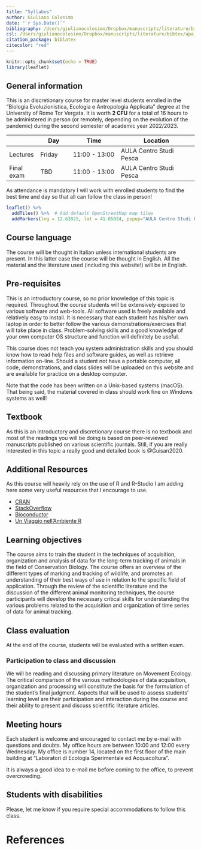 ```yaml
---
title: "Syllabus"
author: Giuliano Colosimo
date: "`r Sys.Date()`"
bibliography: /Users/giulianocolosimo/Dropbox/manuscripts/literature/bibtex/comprehensive_database.bib
csl: /Users/giulianocolosimo/Dropbox/manuscripts/literature/bibtex/apa_5th_edition.csl
citation_package: biblatex
citecolor: "red"
---
```


```r
knitr::opts_chunk$set(echo = TRUE)
library(leaflet)
```

## General information

This is an discretionary course for master level students enrolled in the "Biologia Evoluzionistica, Ecologia e Antropologia Applicata" degree at the University of Rome Tor Vergata. It is worth **2 CFU** for a total of 16 hours to be administered in person (or remotely, depending on the evolution of the pandemic) during the second semester of academic year 2022/2023.


|          | Day       | Time           | Location                |
|----------|-----------|----------------|-------------------------|
| Lectures | Friday    | 11:00 - 13:00  | AULA Centro Studi Pesca |
| Final exam           | TBD       | 11:00 - 13:00 | AULA Centro Studi Pesca |


::: callout-note
As attendance is mandatory I will work with enrolled students to find the best time and day so that all can follow the class in person! 
:::


```r
leaflet() %>%
  addTiles() %>%  # Add default OpenStreetMap map tiles
  addMarkers(lng = 12.62825, lat = 41.85024, popup="AULA Centro Studi Pesca")
```


## Course language

The course will be thought in Italian unless international students are present. In this latter case the course will be thought in English. All the material and the literature used (including this website!) will be in English.

## Pre-requisites

This is an introductory course, so no prior knowledge of this topic is required. Throughout the course students will be extensively exposed to various software and web-tools. All software used is freely available and relatively easy to install. It is necessary that each student has his/her own laptop in order to better follow the various demonstrations/exercises that will take place in class. Problem-solving skills and a good knowledge of your own computer OS structure and function will definitely be useful.

This course does not teach you system administration skills and you should know how to read help files and software guides, as well as retrieve information on-line. Should a student not have a portable computer, all code, demonstrations, and class slides will be uploaded on this website and are available for practice on a desktop computer.

::: callout-warning
Note that the code has been written on a Unix-based systems (macOS). That being said, the material covered in class should work fine on Windows systems as well!
:::

## Textbook

As this is an introductory and discretionary course there is no textbook and most of the readings you will be doing is based on peer-reviewed manuscripts published on various scientific journals. Still, if you are really interested in this topic a really good and detailed book is @Guisan2020.

## Additional Resources

As this course will heavily rely on the use of R and R-Studio I am adding here some very useful resources that I encourage to use.

-   [CRAN](https://cran.r-project.org)
-   [StackOverflow](https://stackoverflow.com)
-   [Bioconductor](http://www.bioconductor.org)
-   [Un Viaggio nell'Ambiente R](https://tommaso-russo.github.io/libroR/index.html)

## Learning objectives

The course aims to train the student in the techniques of acquisition, organization and analysis of data for the long-term tracking of animals in the field of Conservation Biology. The course offers an overview of the different types of marking and tracking of wildlife, and promotes an understanding of their best ways of use in relation to the specific field of application. Through the review of the scientific literature and the discussion of the different animal monitoring techniques, the course participants will develop the necessary critical skills for understanding the various problems related to the acquisition and organization of time series of data for animal tracking.

## Class evaluation

At the end of the course, students will be evaluated with a written exam.

### Participation to class and discussion

We will be reading and discussing primary literature on Movement Ecology. The critical comparison of the various methodologies of data acquisition, organization and processing will constitute the basis for the formulation of the student's final judgment. Aspects that will be used to assess students' learning level are their participation and interaction during the course and their ability to present and discuss scientific literature articles.


## Meeting hours

Each student is welcome and encouraged to contact me by e-mail with questions and doubts. My office hours are between 10:00 and 12:00 every Wednesday. My office is number 14, located on the first floor of the main building at "Laboratori di Ecologia Sperimentale ed Acquacoltura". 

::: callout-tip
It is always a good idea to e-mail me before coming to the office, to prevent overcrowding.
:::

## Students with disabilities

Please, let me know if you require special accommodations to follow this class.

# References
